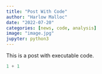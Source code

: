 ```yaml
---
title: "Post With Code"
author: "Harlow Malloc"
date: "2022-07-20"
categories: [news, code, analysis]
image: "image.jpg"
jupyter: python3
---
```


This is a post with executable code.

```python
1 + 1
```
